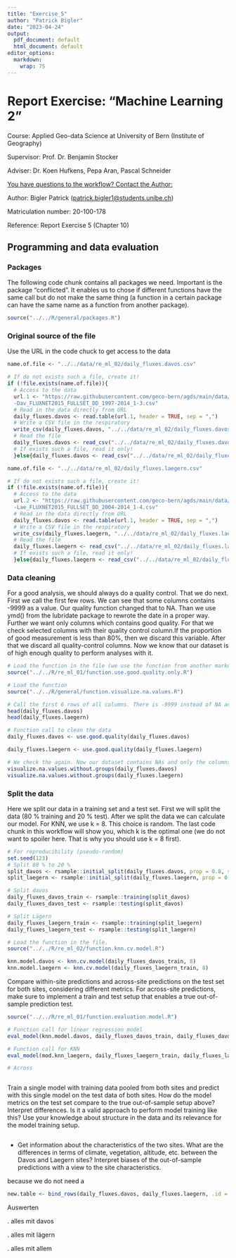 ```yaml
---
title: "Exercise_5"
author: "Patrick Bigler"
date: "2023-04-24"
output:
  pdf_document: default
  html_document: default
editor_options: 
  markdown: 
    wrap: 75
---
```


# Report Exercise: "Machine Learning 2"

Course: Applied Geo-data Science at University of Bern (Institute of
Geography)

Supervisor: Prof. Dr. Benjamin Stocker

Adviser: Dr. Koen Hufkens, Pepa Aran, Pascal Schneider

[You have questions to the workflow? Contact the Author:]{.underline}

Author: Bigler Patrick
([patrick.bigler1\@students.unibe.ch](mailto:patrick.bigler1@students.unibe.ch){.email})

Matriculation number: 20-100-178

Reference: Report Exercise 5 (Chapter 10)

## Programming and data evaluation

### Packages

The following code chunk contains all packages we need. Important is the
package "conflicted". It enables us to chose if different functions have
the same call but do not make the same thing (a function in a certain
package can have the same name as a function from another package).

```r
source("../../R/general/packages.R")
```

### Original source of the file

Use the URL in the code chuck to get access to the data

```r
name.of.file <- "../../data/re_ml_02/daily_fluxes.davos.csv"

# If do not exists such a file, create it!
if (!file.exists(name.of.file)){
  # Access to the data
  url.1 <- "https://raw.githubusercontent.com/geco-bern/agds/main/data/FLX_C
  -Dav_FLUXNET2015_FULLSET_DD_1997-2014_1-3.csv"
  # Read in the data directly from URL
  daily_fluxes.davos <- read.table(url.1, header = TRUE, sep = ",")
  # Write a CSV file in the respiratory
  write_csv(daily_fluxes.davos, "../../data/re_ml_02/daily_fluxes.davos.csv")
  # Read the file
  daily_fluxes.davos <- read_csv("../../data/re_ml_02/daily_fluxes.davos.csv")
  # If exists such a file, read it only!
  }else{daily_fluxes.davos <- read_csv("../../data/re_ml_02/daily_fluxes.davos.csv")}

name.of.file <- "../../data/re_ml_02/daily_fluxes.laegern.csv"

# If do not exists such a file, create it!
if (!file.exists(name.of.file)){
  # Access to the data
  url.2 <- "https://raw.githubusercontent.com/geco-bern/agds/main/data/FLX_CH
  -Lae_FLUXNET2015_FULLSET_DD_2004-2014_1-4.csv"
  # Read in the data directly from URL
  daily_fluxes.davos <- read.table(url.1, header = TRUE, sep = ",")
  # Write a CSV file in the respiratory
  write_csv(daily_fluxes.laegern, "../../data/re_ml_02/daily_fluxes.laegern.csv")
  # Read the file
  daily_fluxes.laegern <- read_csv("../../data/re_ml_02/daily_fluxes.laegern.csv")
  # If exists such a file, read it only!
  }else{daily_fluxes.laegern <- read_csv("../../data/re_ml_02/daily_fluxes.laegern.csv")}
```

### Data cleaning

For a good analysis, we should always do a quality control. That we do
next. First we call the first few rows. We can see that some columns
contains -9999 as a value. Our quality function changed that to NA. Than we
use ymd() from the lubridate package to rewrote the date in a proper way.
Further we want only columns which contains good quality. For that we check
selected columns with their quality control column.If the proportion of
good measurement is less than 80%, then we discard this variable. After
that we discard all quality-control columns. Now we know that our dataset
is of high enough quality to perform analyses with it.

```r
# Load the function in the file (we use the function from another markdown again)
source("../../R/re_ml_01/function.use.good.quality.only.R")

# Load the function
source("../../R/general/function.visualize.na.values.R")

# Call the first 6 rows of all columns. There is -9999 instead of NA and lot of columns
head(daily_fluxes.davos)
head(daily_fluxes.laegern)

# Function call to clean the data
daily_fluxes.davos <- use.good.quality(daily_fluxes.davos)

daily_fluxes.laegern <- use.good.quality(daily_fluxes.laegern)

# We check the again. Now our dataset contains NAs and only the columns of interest
visualize.na.values.without.groups(daily_fluxes.davos)
visualize.na.values.without.groups(daily_fluxes.laegern)
```

### Split the data

Here we split our data in a training set and a test set. First we will
split the data (80 % training and 20 % test). After we split the data we
can calculate our model. For KNN, we use k = 8. This choice is random. The
last code chunk in this workflow will show you, which k is the optimal one
(we do not want to spoiler here. That is why you should use k = 8 first).

```r
# For reproducibility (pseudo-random)
set.seed(123)  
# Split 80 % to 20 % 
split_davos <- rsample::initial_split(daily_fluxes.davos, prop = 0.8, strata = "VPD_F")
split_laegern <- rsample::initial_split(daily_fluxes.laegern, prop = 0.8, strata = "VPD_F")

# Split davos
daily_fluxes_davos_train <- rsample::training(split_davos)
daily_fluxes_davos_test <- rsample::testing(split_davos)

# Split Lägern
daily_fluxes_laegern_train <- rsample::training(split_laegern)
daily_fluxes_laegern_test <- rsample::testing(split_laegern)

# Load the function in the file.
source("../../R/re_ml_02/function.knn.cv.model.R")

knn.model.davos <- knn.cv.model(daily_fluxes_davos_train, 8)
knn.model.laegern <- knn.cv.model(daily_fluxes_laegern_train, 8)
```

Compare within-site predictions and across-site predictions on the test set
for both sites, considering different metrics. For across-site predictions,
make sure to implement a train and test setup that enables a true
out-of-sample prediction test.

```r

source("../../R/re_ml_01/function.evaluation.model.R")

# Function call for linear regression model
eval_model(knn.model.davos, daily_fluxes_davos_train, daily_fluxes_davos_test)

# Function call for KNN
eval_model(mod.knn_laegern, daily_fluxes_laegern_train, daily_fluxes_laegern_test)

# Across



```

Train a single model with training data pooled from both sites and predict
with this single model on the test data of both sites. How do the model
metrics on the test set compare to the true out-of-sample setup above?
Interpret differences. Is it a valid approach to perform model training
like this? Use your knowledge about structure in the data and its relevance
for the model training setup.

```r

```

-   Get information about the characteristics of the two sites. What are
    the differences in terms of climate, vegetation, altitude, etc. between
    the Davos and Laegern sites? Interpret biases of the out-of-sample
    predictions with a view to the site characteristics.

because we do not need a

```r
new.table <- bind_rows(daily_fluxes.davos, daily_fluxes.laegern, .id = "id")
```

Auswerten

. alles mit davos

. alles mit lägern

. alles mit allem

